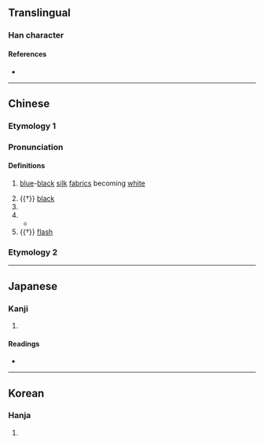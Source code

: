 {{character info/new}}
==Translingual==

===Han character===
{{Han char|rn=9|rad=人|as=17|sn=19|four=27231|canj=OLOF|ids=⿰⿰亻丨⿱夂黑 <small>(G)</small>,⿰⿰亻丨⿱攵黑 <small>(TJK)</small>}}

====References====
* {{Han ref|kx=0121.290|dkj=01299|dj=0256.160|hdz=10236.120|uh=5135|ud=20789|bh=F1EC|bd=61932}}

----

==Chinese==
===Etymology 1===
{{zh-forms|s=倏}}

===Pronunciation===
{{zh-pron
|m=shū
|m-s=
|dg=
|c=suk1
|c-t=
|g=
|h=pfs=
|j=
|mb=
|md=
|mn=
|mn-t=
|w=
|x=
|mc=y
|oc=y
|cat=a,pn
}}

====Definitions====
{{zh-hanzi}}

# {{zh-hg}} [[blue]]-[[black]] [[silk]] [[fabric]]s becoming [[white]]
# {{†}} [[black]]
# {{zh-alt-form|倏|[[rapid]]; [[swift]]}}
# {{n-g|Name of the god of the South Sea.}}
#* {{zh-usex|南海 之 帝 為 儵，北海 之 帝 為 忽，中央 之 帝 為 渾沌。|The Ruler of the Southern Ocean was '''Shu''', the Ruler of the Northern Ocean was Hu, and the Ruler of the Centre was Chaos.|ref=Zhuangzi}}
# {{†}} [[flash]]

===Etymology 2===
{{zh-see|鯈|v}}

----

==Japanese==

===Kanji===
{{ja-kanji|grade=|rs=人17}}

# {{defn|lang=ja|sort=人17}}

====Readings====
* {{ja-readings|on=[[しゅう]] (shū)|kun=[[はやい]] (hayai)}}

----

==Korean==

===Hanja===
{{ko-hanja|hangeul=숙|rv=suk|mr=suk}}

# {{defn|lang=ko|sort=人17}}